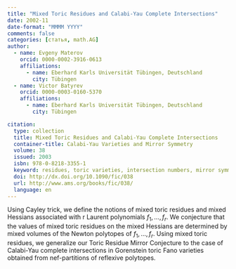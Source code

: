```yaml
---
title: "Mixed Toric Residues and Calabi-Yau Complete Intersections"
date: 2002-11
date-format: "MMMM YYYY"
comments: false
categories: [статья, math.AG]
author:
  - name: Evgeny Materov
    orcid: 0000-0002-3916-0613
    affiliations:
      - name: Eberhard Karls Universität Tübingen, Deutschland
        city: Tübingen 
  - name: Victor Batyrev
    orcid: 0000-0003-0160-5370
    affiliations:
      - name: Eberhard Karls Universität Tübingen, Deutschland
        city: Tübingen            

citation: 
  type: collection
  title: Mixed Toric Residues and Calabi-Yau Complete Intersections
  container-title: Calabi-Yau Varieties and Mirror Symmetry
  volume: 38
  issued: 2003
  isbn: 978-0-8218-3355-1
  keyword: residues, toric varieties, intersection numbers, mirror symmetry
  doi: http://dx.doi.org/10.1090/fic/038
  url: http://www.ams.org/books/fic/038/
  language: en
---
```


Using Cayley trick, we define the notions of mixed toric residues and mixed Hessians associated with r Laurent polynomials $f_1,\ldots,f_r$. We conjecture that the values of mixed toric residues on the mixed Hessians are determined by mixed volumes of the Newton polytopes of $f_1,\ldots,f_r$. Using mixed toric residues, we generalize our Toric Residue Mirror Conjecture to the case of Calabi-Yau complete intersections in Gorenstein toric Fano varieties obtained from nef-partitions of reflexive polytopes.
